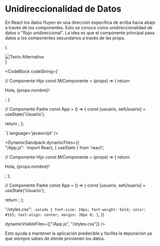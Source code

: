 
# Unidireccionalidad de Datos

En React los datos fluyen en una dirección específica de arriba hacia abajo a través de los componentes. Esto se conoce como unidireccionalidad de datos o "flujo unidireccional". 
La idea es que el componente principal pasa datos a los componentes secundarios a través de las props.

{
<div style={{ display: 'flex', justifyContent: 'center', alignItems: 'center' }}>
  <img src={Unidireccionalidad} alt="Texto Alternativo" style={{ width: '750px', height: '390px', position: 'relative', marginBottom: '8px' }} />
</div>
}

<CodeBlock
  codeString={`

// Componente Hijo
const MiComponente = (props) => {
  return <p>Hola, {props.nombre}!</p>;
};

// Componente Padre
const App = () => {
  const [usuario, setUsuario] = useState('Usuario');

  return <MiComponente nombre={usuario} />;
};

  `} 
  language='javascript'
/>

<DynamicSandpack
dynamicFiles={{    
"/App.js": 
`import React, { useState } from 'react';

// Componente Hijo
const MiComponente = (props) => {
  return <p className="saludo">Hola, {props.nombre}!</p>;
};

// Componente Padre
const App = () => {
  const [usuario, setUsuario] = useState('Usuario');

  return <MiComponente nombre={usuario} />;
};


"/styles.css": 
`.saludo {
  font-size: 24px;
  font-weight: bold;
  color: #333;
  text-align: center;
  margin: 20px 0;
}`,
}}
  
  dynamicVisibleFiles={["/App.js", "/styles.css"]}
/>

Esto ayuda a mantener la aplicación predecible y facilita la depuración ya que siempre sabes de dónde provienen los datos.